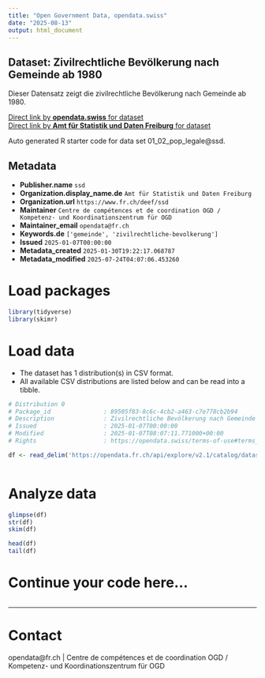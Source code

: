 ```yaml
---
title: "Open Government Data, opendata.swiss"
date: "2025-08-13"
output: html_document
---
```


## Dataset: Zivilrechtliche Bevölkerung nach Gemeinde ab 1980

Dieser Datensatz zeigt die zivilrechtliche Bevölkerung nach Gemeinde ab 1980.

[Direct link by **opendata.swiss** for dataset](https://opendata.swiss/de/dataset/zivilrechtliche-bevolkerung-nach-gemeinde-ab-1980)<br>
[Direct link by **Amt für Statistik und Daten Freiburg** for dataset](https://opendata.fr.ch/explore/dataset/01_02_pop_legale/)

Auto generated R starter code for data set 01_02_pop_legale@ssd.

## Metadata

- **Publisher.name** `ssd`
- **Organization.display_name.de** `Amt für Statistik und Daten Freiburg`
- **Organization.url** `https://www.fr.ch/deef/ssd`
- **Maintainer** `Centre de compétences et de coordination OGD / Kompetenz- und Koordinationszentrum für OGD`
- **Maintainer_email** `opendata@fr.ch`
- **Keywords.de** `['gemeinde', 'zivilrechtliche-bevolkerung']`
- **Issued** `2025-01-07T00:00:00`
- **Metadata_created** `2025-01-30T19:22:17.068787`
- **Metadata_modified** `2025-07-24T04:07:06.453260`


# Load packages

```r

library(tidyverse)
library(skimr)

```

# Load data

-   The dataset has 1 distribution(s) in CSV format.
-   All available CSV distributions are listed below and can be read into a tibble.

```r

# Distribution 0
# Package_id               : 89505f83-8c6c-4cb2-a463-c7e778cb2b94
# Description              : Zivilrechtliche Bevölkerung nach Gemeinde ab 1980 (csv)
# Issued                   : 2025-01-07T00:00:00
# Modified                 : 2025-01-07T08:07:11.771000+00:00
# Rights                   : https://opendata.swiss/terms-of-use#terms_by

df <- read_delim('https://opendata.fr.ch/api/explore/v2.1/catalog/datasets/01_02_pop_legale/exports/csv?use_labels=true')



```

# Analyze data

```r

glimpse(df)
str(df)
skim(df)

head(df)
tail(df)

```

# Continue your code here...

```r

```

------------------------------------------------------------------------

# Contact

opendata@fr.ch | Centre de compétences et de coordination OGD / Kompetenz- und Koordinationszentrum für OGD

